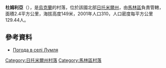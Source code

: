 {{coord|50|50|13|N|29|15|51|E|scale:30000|display=title}}

'''杜姆利亞'''（{{lang-uk|Лумля}}），是[[烏克蘭|烏克蘭]]的村落，位於該國北部[[日托米爾州|日托米爾州]]，由[[馬林區|馬林區]]負責管轄，面積2.4平方公里，海拔高度149米，2001年人口310，人口密度每平方公里129.44人。

==參考資料==
* [http://weather.in.ua/ua/zhitomirskaja/14049 Погода в селі Лумля] {{Wayback|url=http://weather.in.ua/ua/zhitomirskaja/14049 |date=20160305204143 }}

{{DEFAULTSORT:Лумля}}
[[Category:日托米爾州村落|Category:日托米爾州村落]]
[[Category:馬林區村落|Category:馬林區村落]]


{{Zhytomyr-geo-stub}}